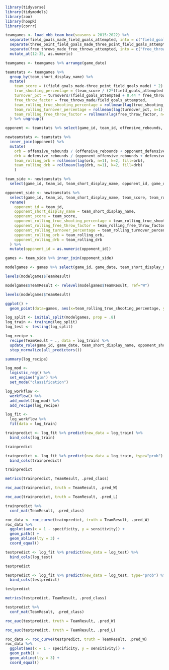 ```{r}
library(tidyverse)
library(tidymodels)
library(zoo)
library(hoopR)
library(corrr)
```

```{r}
teamgames <- load_mbb_team_box(seasons = 2015:2022) %>%
  separate(field_goals_made_field_goals_attempted, into = c("field_goals_made","field_goals_attempted")) %>%
  separate(three_point_field_goals_made_three_point_field_goals_attempted, into = c("three_point_field_goals_made","three_point_field_goals_attempted")) %>%
  separate(free_throws_made_free_throws_attempted, into = c("free_throws_made","free_throws_attempted")) %>%
  mutate_at(12:35, as.numeric)

teamgames <- teamgames %>% arrange(game_date)
```

```{r}
teamstats <- teamgames %>% 
  group_by(team_short_display_name) %>%
  mutate(
    team_score = ((field_goals_made-three_point_field_goals_made) * 2) + (three_point_field_goals_made*3) + free_throws_made,
    true_shooting_percentage = (team_score / (2*(field_goals_attempted + (.44 * free_throws_attempted)))) * 100,
    turnover_pct = turnovers/(field_goals_attempted + 0.44 * free_throws_attempted + turnovers),
    free_throw_factor = free_throws_made/field_goals_attempted,
    team_rolling_true_shooting_percentage = rollmean(lag(true_shooting_percentage, n=1), k=2, align = "right", fill=true_shooting_percentage),
    team_rolling_turnover_percentage = rollmean(lag(turnover_pct, n=1), k=2, align = "right", fill=turnover_pct),
    team_rolling_free_throw_factor = rollmean(lag(free_throw_factor, n=1), k=2, align = "right", fill=free_throw_factor),    
  ) %>% ungroup()

opponent <- teamstats %>% select(game_id, team_id, offensive_rebounds, defensive_rebounds) %>% rename(opponent_id=team_id, opponent_offensive_rebounds = offensive_rebounds, opponent_defensive_rebounds=defensive_rebounds) %>% mutate(opponent_id = as.numeric(opponent_id))

newteamstats <- teamstats %>% 
  inner_join(opponent) %>% 
  mutate(
    orb = offensive_rebounds / (offensive_rebounds + opponent_defensive_rebounds),
    drb = defensive_rebounds / (opponent_offensive_rebounds + defensive_rebounds),
    team_rolling_orb = rollmean(lag(orb, n=1), k=2, fill=orb),
    team_rolling_drb = rollmean(lag(drb, n=1), k=2, fill=drb)
    )

```


```{r}
team_side <- newteamstats %>%
  select(game_id, team_id, team_short_display_name, opponent_id, game_date, season, team_score, team_rolling_true_shooting_percentage, team_rolling_free_throw_factor, team_rolling_turnover_percentage, team_rolling_orb, team_rolling_drb) %>% na.omit()
```

```{r}
opponent_side <- newteamstats %>%
  select(game_id, team_id, team_short_display_name, team_score, team_rolling_true_shooting_percentage, team_rolling_free_throw_factor, team_rolling_turnover_percentage, team_rolling_orb, team_rolling_drb) %>% na.omit() %>%
  rename(
    opponent_id = team_id,
    opponent_short_display_name = team_short_display_name,
    opponent_score = team_score,
    opponent_rolling_true_shooting_percentage = team_rolling_true_shooting_percentage,
    opponent_rolling_free_throw_factor = team_rolling_free_throw_factor,
    opponent_rolling_turnover_percentage = team_rolling_turnover_percentage,
    opponent_rolling_orb = team_rolling_orb,
    opponent_rolling_drb = team_rolling_drb
  ) %>%
  mutate(opponent_id = as.numeric(opponent_id))

games <- team_side %>% inner_join(opponent_side)
```

```{r}
modelgames <- games %>% select(game_id, game_date, team_short_display_name, opponent_short_display_name, season, team_rolling_true_shooting_percentage, opponent_rolling_true_shooting_percentage, team_rolling_turnover_percentage, opponent_rolling_turnover_percentage, TeamResult) 
```

```{r}
levels(modelgames$TeamResult)
```

```{r}
modelgames$TeamResult <- relevel(modelgames$TeamResult, ref="W")

levels(modelgames$TeamResult)
```

```{r}
ggplot() + 
  geom_point(data=games, aes(x=team_rolling_true_shooting_percentage, y=opponent_rolling_true_shooting_percentage, color=TeamResult))
```

```{r}
log_split <- initial_split(modelgames, prop = .8)
log_train <- training(log_split)
log_test <- testing(log_split)
```

```{r}
log_recipe <- 
  recipe(TeamResult ~ ., data = log_train) %>% 
  update_role(game_id, game_date, team_short_display_name, opponent_short_display_name, season, new_role = "ID") %>%
  step_normalize(all_predictors())

summary(log_recipe)
```

```{r}
log_mod <- 
  logistic_reg() %>% 
  set_engine("glm") %>%
  set_mode("classification")
```

```{r}
log_workflow <- 
  workflow() %>% 
  add_model(log_mod) %>% 
  add_recipe(log_recipe)
```

```{r}
log_fit <- 
  log_workflow %>% 
  fit(data = log_train)
```

```{r}
trainpredict <- log_fit %>% predict(new_data = log_train) %>%
  bind_cols(log_train)

trainpredict
```

```{r}
trainpredict <- log_fit %>% predict(new_data = log_train, type="prob") %>%
  bind_cols(trainpredict)

trainpredict
```

```{r}
metrics(trainpredict, TeamResult, .pred_class)
```

```{r}
roc_auc(trainpredict, truth = TeamResult, .pred_W)
```

```{r}
roc_auc(trainpredict, truth = TeamResult, .pred_L)
```


```{r}
trainpredict %>%
  conf_mat(TeamResult, .pred_class)
```



```{r}
roc_data <- roc_curve(trainpredict, truth = TeamResult, .pred_W) 
roc_data %>%  
  ggplot(aes(x = 1 - specificity, y = sensitivity)) +
  geom_path() +
  geom_abline(lty = 3) + 
  coord_equal()
```

```{r}
testpredict <- log_fit %>% predict(new_data = log_test) %>%
  bind_cols(log_test)

testpredict
```

```{r}
testpredict <- log_fit %>% predict(new_data = log_test, type="prob") %>%
  bind_cols(testpredict)

testpredict
```



```{r}
metrics(testpredict, TeamResult, .pred_class)
```

```{r}
testpredict %>%
  conf_mat(TeamResult, .pred_class)
```

```{r}
roc_auc(testpredict, truth = TeamResult, .pred_W)
```

```{r}
roc_auc(testpredict, truth = TeamResult, .pred_L)
```

```{r}
roc_data <- roc_curve(testpredict, truth = TeamResult, .pred_W) 
roc_data %>%  
  ggplot(aes(x = 1 - specificity, y = sensitivity)) +
  geom_path() +
  geom_abline(lty = 3) + 
  coord_equal()
```